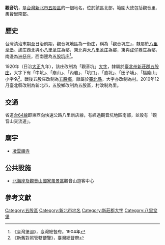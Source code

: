 {{noteTA
|1 = zh-cn:庄; zh-hk:庄; zh-tw:庄;
}}
{{Infobox Hokkien name
| title      = 觀音坑
| hanji      = 觀音坑
| poj        = Koan-im-kheⁿ
| hanlo      = 
| tl         = Kuan-im-khenn
| bp         = 
| hokkienipa = 
| lm  = 
| image      = 
| image_size = 
| caption    = 
}}
'''觀音坑'''，是[[台灣|台灣]][[新北市|新北市]][[五股區|五股區]]的一個地名，位於該區北部，範圍大致包括觀音里、集賢里南部。

==歷史==
台灣清治末期至日治前期，觀音坑地區為一街庄，稱為「觀音坑庄」，隸屬於[[八里坌堡|八里坌堡]]。該庄西北與[[小八里坌|小八里坌庄]]為鄰，東北與[[大八里坌庄|大八里坌庄]]為鄰，東與[[成仔藔庄|成仔藔庄]]為鄰，南邊為[[洲子_(新北市)|洲仔庄]]，西南邊為[[五股坑庄|五股坑庄]]<ref>《臺灣堡圖》，臺灣總督府，1904年</ref>。

1920年（日治[[大正|大正]]九年），該庄改制為「觀音坑」[[大字|大字]]，隸屬於[[臺北州|臺北州]][[新莊郡|新莊郡]][[五股庄|五股庄]]，大字下有「中坑」、「崩山」、「內岩」、「坑口」、「直坑」、「田子埔」、「福隆山」小字名<ref>《新舊對照管轄便覽》，臺灣總督府</ref>。戰後五股庄改制為[[五股鄉|五股鄉]]，隸屬於[[臺北縣|臺北縣]]，大字亦改制為村。2010年12月臺北縣改制為新北市，五股鄉改制為五股區，村改制為里。

==交通==
省道[[台64線|台64線]]即東西向快速公路八里新店線，有經過觀音坑地區南部，並設有「觀音山交流道」。

==廟宇==
* [[凌雲禪寺|凌雲禪寺]]

==公共設施==
*[[北海岸及觀音山國家風景區|北海岸及觀音山國家風景區]]觀音山遊客中心

==參考文獻==
{{reflist}}

{{新莊郡}}

[[Category:五股區|Category:五股區]]
[[Category:新北市地名|Category:新北市地名]]
[[Category:新莊郡大字|Category:新莊郡大字]]
[[Category:八里坌堡|Category:八里坌堡]]